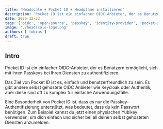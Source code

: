 ```yaml
---
title: 'Headscale + Pocket ID + Headplane installieren'
description: 'Pocket ID ist ein einfacher OIDC-Anbieter, der es Benutzern ermöglicht, sich mit ihren Passkeys bei Ihren Diensten zu authentifizieren.'
date: 2025-12-22
tags: ['oidc', 'open-source', 'passkey', 'identity-provider', 'pocket-id']
image: './headscale-logo.png'
authors: ['tobias']
draft: true
---
```


## Intro 

Pocket ID ist ein einfacher OIDC-Anbieter, der es Benutzern ermöglicht, sich mit ihren Passkeys bei Ihren Diensten zu authentifizieren.

Das Ziel von Pocket ID ist es, einfach und benutzerfreundlich zu sein. Es gibt andere selbst gehostete OIDC Anbieter wie Keycloak oder Authentik, aber diese sind oft zu komplex für einfache Anwendungsfälle.

Eine Besonderheit von Pocket ID ist, dass es nur die Passkey-Authentifizierung unterstützt, was bedeutet, dass du kein Passwort benötigen. Zum Beispiel kannst du jetzt einen physischen Yubikey verwenden, um dich einfach und sicher bei all deinen selbst gehosteten Diensten anzumelden.